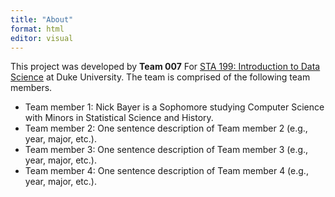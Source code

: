 ```yaml
---
title: "About"
format: html
editor: visual
---
```


This project was developed by **Team 007** For [STA 199: Introduction to Data Science](https://sta199-s23-2.github.io/) at Duke University. The team is comprised of the following team members.

-   Team member 1: Nick Bayer is a Sophomore studying Computer Science with Minors in Statistical Science and History.
-   Team member 2: One sentence description of Team member 2 (e.g., year, major, etc.).
-   Team member 3: One sentence description of Team member 3 (e.g., year, major, etc.).
-   Team member 4: One sentence description of Team member 4 (e.g., year, major, etc.).
